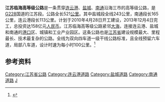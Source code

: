 '''江苏临海高等级公路'''是一条贯穿[[连云港|连云港]]、[[盐城|盐城]]、[[南通|南通]]沿海三市的高等级公路，是[[G228|G228]]国道的江苏段。公路全长521[[公里|公里]]。其中盐城段全线243公里，南通段长165公里，连云港段长113公里。计划于2010年4月28日开工建设，2013年12月4日完工，总投资达158亿元[[人民币|人民币]]。江苏临海高等级公路紧邻[[大海|大海]]，连接连云港、盐城和南通的[[港口|港口]]区、城镇和工业产业园区。这条公路也是[[江苏省|江苏省]]建设规模最大、里程最长、技术最复杂的公路。全线为双向四车道一级干线公路标准，且全线预留六车道，局部八车道，设计时速为每小时100公里。<ref>{{Cite web |url=http://news.sohu.com/20100304/n270589727.shtml |title=江苏临海高等级公路下月开建 总投资158亿元 |access-date=2010-09-25 |archive-date=2019-08-12 |archive-url=https://web.archive.org/web/20190812110841/http://news.sohu.com/20100304/n270589727.shtml |dead-url=no }}</ref>

==参考资料==
{{reflist}}
{{jiangsu-stub}}
[[Category:江苏省公路|Category:江苏省公路]]
[[Category:连云港道路|Category:连云港道路]]
[[Category:盐城道路|Category:盐城道路]]
[[Category:南通道路|Category:南通道路]]
[[Category:赣榆交通|J]]